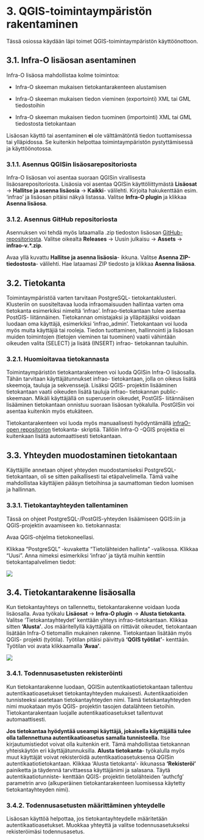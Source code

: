 # 3. QGIS-toimintaympäristön rakentaminen

Tässä osiossa käydään läpi toimet QGIS-toimintaympäristön käyttöönottoon.

## 3.1. Infra-O lisäosan asentaminen

Infra-O lisäosa mahdollistaa kolme toimintoa:

-   Infra-O skeeman mukaisen tietokantarakenteen alustamisen

-   Infra-O skeeman mukaisen tiedon vieminen (exportointi) XML tai GML tiedostoihin

-   Infra-O skeeman mukaisen tiedon tuominen (importointi) XML tai GML tiedostosta tietokantaan

Lisäosan käyttö tai asentaminen **ei** ole välttämätöntä tiedon tuottamisessa tai ylläpidossa. Se kuitenkin helpottaa toimintaympäristön pystyttämisessä ja käyttöönotossa.

### 3.1.1. Asennus QGISin lisäosarepositoriosta

Infra-O lisäosan voi asentaa suoraan QGISin virallisesta lisäosarepositoriosta. Lisäosia voi asentaa QGISin käyttöliittymästä **Lisäosat** -\> **Hallitse ja asenna lisäosia** -\> **Kaikki**- välilehti. Kirjoita hakukenttään esim. 'infrao' ja lisäosan pitäisi näkyä listassa. Valitse **Infra-O plugin** ja klikkaa **Asenna lisäosa**.

### 3.1.2. Asennus GitHub repositoriosta

Asennuksen voi tehdä myös lataamalla .zip tiedoston lisäosan [GitHub- repositoriosta](https://github.com/GispoCoding/infrao-plugin). Valitse oikealta **Releases** -\> Uusin julkaisu -\> **Assets** -\> <b>infrao-v.\*.zip</b>.

Avaa yllä kuvattu **Hallitse ja asenna lisäosia**- ikkuna. Valitse **Asenna ZIP-tiedostosta**- välilehti. Hae lataamasi ZIP tiedosto ja klikkaa **Asenna lisäosa**.

## 3.2. Tietokanta

Toimintaympäristöä varten tarvitaan PostgreSQL- tietokantaklusteri. Klusteriin on suositeltavaa luoda infraomaisuuden hallintaa varten oma tietokanta esimerkiksi nimeltä 'infrao'. Infrao-tietokantaan tulee asentaa PostGIS- liitännäinen. Tietokannan omistajaksi ja ylläpitäjäksi voidaan luodaan oma käyttäjä, esimerkiksi 'infrao_admin'. Tietokantaan voi luoda myös muita käyttäjiä tai rooleja. Tiedon tuottaminen, hallinnointi ja lisäosan muiden toimintojen (tietojen vieminen tai tuominen) vaatii vähintään oikeuden valita (SELECT) ja lisätä (INSERT) infrao- tietokannan tauluihin.

### 3.2.1. Huomioitavaa tietokannasta

Toimintaympäristön tietokantarakenteen voi luoda QGISin Infra-O lisäosalla. Tähän tarvitaan käyttäjätunnukset infrao- tietokantaan, jolla on oikeus lisätä skeemoja, tauluja ja sekvenssejä. Lisäksi QGIS- projektin lisääminen tietokantaan vaatii oikeuden lisätä tauluja infrao- tietokannan public- skeemaan. Mikäli käyttäjällä on superuserin oikeudet, PostGIS- liitännäisen lisääminen tietokantaan onnistuu suoraan lisäosan työkalulla. PostGISin voi asentaa kuitenkin myös etukäteen.

Tietokantarakenteen voi luoda myös manuaalisesti hyödyntämällä [infraO-open repositorion](https://github.com/GispoCoding/infraO-open) tietokanta- skriptiä. Tällöin Infra-O -QGIS projektia ei kuitenkaan lisätä automaattisesti tietokantaan.

## 3.3. Yhteyden muodostaminen tietokantaan

Käyttäjille annetaan ohjeet yhteyden muodostamiseksi PostgreSQL-tietokantaan, oli se sitten paikallisesti tai etäpalvelimella. Tämä vaihe mahdollistaa käyttäjien pääsyn tietoihinsa ja saumattoman tiedon luomisen ja hallinnan.

### 3.3.1. Tietokantayhteyden tallentaminen

Tässä on ohjeet PostgreSQL-/PostGIS-yhteyden lisäämiseen QGIS:iin ja QGIS-projektin avaamiseen ko. tietokannasta:

Avaa QGIS-ohjelma tietokoneellasi.

Klikkaa "PostgreSQL" -kuvaketta "Tietolähteiden hallinta" -valikossa. Klikkaa "Uusi". Anna nimeksi esimerkiksi 'infrao' ja täytä muihin kenttiin tietokantapalvelimen tiedot:

![](img/osio_3/image_1.png)

## 3.4. Tietokantarakenne lisäosalla

Kun tietokantayhteys on tallennettu, tietokantarakenne voidaan luoda lisäosalla. Avaa työkalu **Lisäosat** -\> **Infra-O plugin** -\> **Alusta tietokanta**. Valitse 'Tietokantayhteydet' kenttään yhteys infrao-tietokantaan. Klikkaa sitten **'Alusta'**. Jos määritellyllä käyttäjällä on riittävät oikeudet, tietokantaan lisätään Infra-O tietomallin mukainen rakenne. Tietokantaan lisätään myös QGIS- projekti (työtila). Työtilan pitäisi päivittyä **'QGIS työtilat'**- kenttään. Työtilan voi avata klikkaamalla **'Avaa'**.

![](img/osio_3/image_2.png)

### 3.4.1. Todennusasetusten rekisteröinti

Kun tietokantarakenne luodaan, QGISin autentikaatiotietokantaan tallentuu autentikaatioasetukset tietokantayhteyden mukaisesti. Autentikaatioiden tunnisteeksi asetetaan tietokantayhteyden nimi. Tämä tietokantayhteyden nimi muokataan myös QGIS- projektin tasojen datalähteen tietoihin. Tietokantarakentaan luojalle autentikaatioasetukset tallentuvat automaattisesti.

**Jos tietokantaa hyödyntää useampi käyttäjä, jokaisella käyttäjällä tulee olla tallennettuna autentikaatioasetus samalla tunnisteella.** Itse kirjautumistiedot voivat olla kuitenkin erit. Tämä mahdollistaa tietokannan yhteiskäytön eri käyttäjätunnuksilla. **Alusta tietokanta**- työkalulla myös muut käyttäjät voivat rekisteröidä autentikaatioasetuksensa QGISin autentikaatiotietokantaan. Klikkaa 'Alusta tietokanta'- ikkunassa **'Rekisteröi'** painiketta ja täydennä tarvittaessa käyttäjänimi ja salasana. Täytä autentikaatiotunniste- kenttään QGIS- projektin tietolähteiden 'authcfg' parametrin arvo (alkuperäinen tietokantarakenteen luomisessa käytetty tietokantayhteyden nimi).

### 3.4.2. Todennusasetusten määrittäminen yhteydelle

Lisäosan käyttöä helpottaa, jos tietokantayhteydelle määritetään autentikaatioasetukset. Muokkaa yhteyttä ja valitse todennusasetukseksi rekisteröimäsi todennusasetus.
